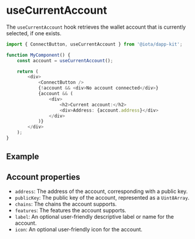 
# useCurrentAccount

The `useCurrentAccount` hook retrieves the wallet account that is currently selected, if one exists.

```ts
import { ConnectButton, useCurrentAccount } from '@iota/dapp-kit';

function MyComponent() {
	const account = useCurrentAccount();

	return (
		<div>
			<ConnectButton />
			{!account && <div>No account connected</div>}
			{account && (
				<div>
					<h2>Current account:</h2>
					<div>Address: {account.address}</div>
				</div>
			)}
		</div>
	);
}
```

## Example

<UseCurrentAccountExample />

## Account properties

- `address`: The address of the account, corresponding with a public key.
- `publicKey`: The public key of the account, represented as a `Uint8Array`.
- `chains`: The chains the account supports.
- `features`: The features the account supports.
- `label`: An optional user-friendly descriptive label or name for the account.
- `icon`: An optional user-friendly icon for the account.
